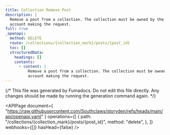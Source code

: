 ```yaml
---
title: Collection Remove Post
description: |
  Remove a post from a collection. The collection must be owned by the
  account making the request.
full: true
_openapi:
  method: DELETE
  route: /collections/{collection_mark}/posts/{post_id}
  toc: []
  structuredData:
    headings: []
    contents:
      - content: |
          Remove a post from a collection. The collection must be owned by the
          account making the request.
---
```


{/* This file was generated by Fumadocs. Do not edit this file directly. Any changes should be made by running the generation command again. */}

<APIPage
  document={
    "https://raw.githubusercontent.com/Southclaws/storyden/refs/heads/main/api/openapi.yaml"
  }
  operations={[
    {
      path: "/collections/{collection_mark}/posts/{post_id}",
      method: "delete",
    },
  ]}
  webhooks={[]}
  hasHead={false}
/>
